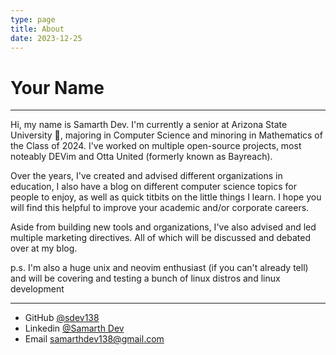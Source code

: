 ```yaml
---
type: page
title: About
date: 2023-12-25
---
```


# Your Name

---

Hi, my name is Samarth Dev. I'm currently a senior at Arizona State University 🔱, majoring in Computer Science and minoring in Mathematics of the Class of 2024. I've worked on multiple open-source projects, most noteably DEVim and Otta United (formerly known as Bayreach).

Over the years, I've created and advised different organizations in education, I also have a blog on different computer science topics for people to enjoy, as well as quick titbits on the little things I learn. I hope you will find this helpful to improve your academic and/or corporate careers.

Aside from building new tools and organizations, I've also advised and led multiple marketing directives. All of which will be discussed and debated over at my blog.

p.s. I'm also a huge unix and neovim enthusiast (if you can't already tell) and will be covering and testing a bunch of linux distros and linux development

---

- GitHub [@sdev138](https://github.com/sdev138)
- Linkedin [@Samarth Dev](https://www.linkedin.com/in/samarth-dev/)
- Email samarthdev138@gmail.com
